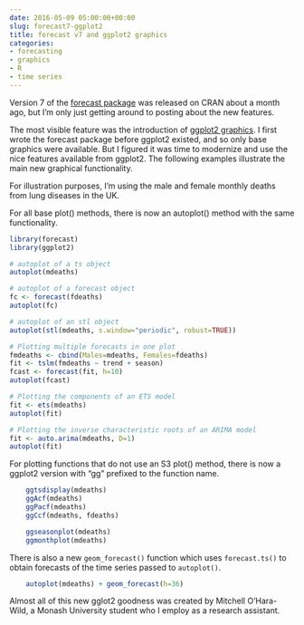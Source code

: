 ```yaml
---
date: 2016-05-09 05:00:00+00:00
slug: forecast7-ggplot2
title: forecast v7 and ggplot2 graphics
categories:
- forecasting
- graphics
- R
- time series
---
```


Version 7 of the [forecast package](https://github.com/robjhyndman/forecast) was released on CRAN about a month ago, but I'm only just getting around to posting about the new features.

The most visible feature was the introduction of [ggplot2 graphics](https://ggplot2.tidyverse.org/). I first wrote the forecast package before ggplot2 existed, and so only base graphics were available. But I figured it was time to modernize and use the nice features available from ggplot2. The following examples illustrate the main new graphical functionality.

For illustration purposes, I'm using the male and female monthly deaths from lung diseases in the UK.

<!-- more -->

For all base plot() methods, there is now an autoplot() method with the same functionality.

```r
library(forecast)
library(ggplot2)

# autoplot of a ts object
autoplot(mdeaths)
```

```r
# autoplot of a forecast object
fc <- forecast(fdeaths)
autoplot(fc)
```

```r
# autoplot of an stl object
autoplot(stl(mdeaths, s.window="periodic", robust=TRUE))
```

```r
# Plotting multiple forecasts in one plot
fmdeaths <- cbind(Males=mdeaths, Females=fdeaths)
fit <- tslm(fmdeaths ~ trend + season)
fcast <- forecast(fit, h=10)
autoplot(fcast)
```

```r
# Plotting the components of an ETS model
fit <- ets(mdeaths)
autoplot(fit)
```

```r
# Plotting the inverse characteristic roots of an ARIMA model
fit <- auto.arima(mdeaths, D=1)
autoplot(fit)
```

For plotting functions that do not use an S3 plot() method, there is now a ggplot2 version with "gg" prefixed to the function name.

```r
    ggtsdisplay(mdeaths)
    ggAcf(mdeaths)
    ggPacf(mdeaths)
    ggCcf(mdeaths, fdeaths)
```

```r
    ggseasonplot(mdeaths)
    ggmonthplot(mdeaths)
```

There is also a new `geom_forecast()` function which uses `forecast.ts()` to obtain forecasts of the time series passed to `autoplot()`.

```r
    autoplot(mdeaths) + geom_forecast(h=36)
```

Almost all of this new gglot2 goodness was created by Mitchell O'Hara-Wild, a Monash University student who I employ as a research assistant.
